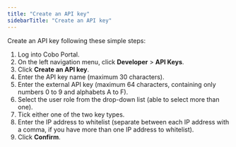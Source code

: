 ```yaml
---
title: "Create an API key"
sidebarTitle: "Create an API key"
---
```


Create an API key following these simple steps:

1. Log into Cobo Portal.
2. On the left navigation menu, click **Developer** > **API Keys**.
3. Click **Create an API key**.
4. Enter the API key name (maximum 30 characters).
5. Enter the external API key (maximum 64 characters, containing only numbers 0 to 9 and alphabets A to F).
6. Select the user role from the drop-down list (able to select more than one).
7. Tick either one of the two key types.
8. Enter the IP address to whitelist (separate between each IP address with a comma, if you have more than one IP address to whitelist).
9. Click **Confirm**.